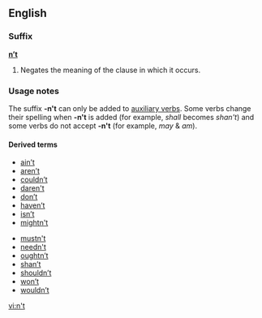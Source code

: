==English==

{{see|not}}

===Suffix===
'''[[n't|n’t]]'''

# Negates the meaning of the clause in which it occurs.

===Usage notes===
The suffix '''-n't''' can only be added to [[auxiliary verb]]s. Some verbs change their spelling when '''-n't''' is added (for example, ''shall'' becomes ''shan't'') and some verbs do not accept '''-n't''' (for example, ''may'' & ''am'').

====Derived terms====
{{rel-top|Derived terms}}
* [[ain't|ain’t]]
* [[aren't|aren’t]]
* [[couldn't|couldn’t]]
* [[daren't]]
* [[don't|don’t]]
* [[haven't|haven’t]]
* [[isn't|isn’t]]
* [[mightn't]]
{{rel-mid}}
* [[mustn't]]
* [[needn't]]
* [[oughtn't|oughtn’t]]
* [[shan't|shan’t]]
* [[shouldn't|shouldn’t]]
* [[won't|won’t]]
* [[wouldn't|wouldn’t]]
{{rel-bottom}}

[[vi:n't]]